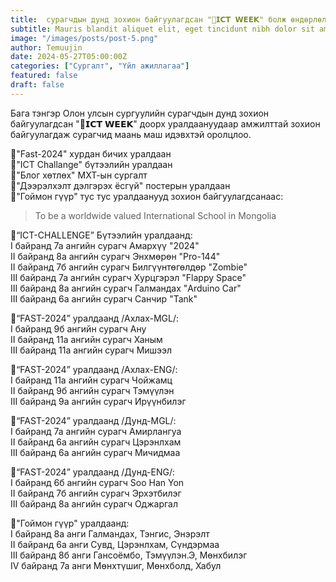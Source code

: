 ```yaml
---
title:  сурагчдын дунд зохион байгуулагдсан "🤖𝗜𝗖𝗧 𝗪𝗘𝗘𝗞" болж өндөрлөлөө
subtitle: Mauris blandit aliquet elit, eget tincidunt nibh dolor sit amet,
image: "/images/posts/post-5.png"
author: Temuujin
date: 2024-05-27T05:00:00Z
categories: ["Сургалт", "Үйл ажиллагаа"]
featured: false
draft: false
---
```


Бага тэнгэр Олон улсын сургуулийн сурагчдын дунд зохион байгуулагдсан "🤖𝗜𝗖𝗧 𝗪𝗘𝗘𝗞" доорх уралдаануудаар амжилттай зохион байгуулагдаж сурагчид маань маш идэвхтэй оролцлоо.

🔹"Fast-2024" хурдан бичих уралдаан<br />
🔹"ICT Challange" бүтээлийн уралдаан <br />
🔹"Блог хөтлөх" МХТ-ын сургалт<br />
🔹"Дээрэлхэлт дэлгэрэх ёсгүй" постерын уралдаан<br />
🔹"Гоймон гүүр" тус тус уралдаанууд зохион байгуулагдсанаас:

<Blockquote name=" Together at our best">

  To be a worldwide valued International School in Mongolia
</Blockquote>

🌱“ICT-CHALLENGE” Бүтээлийн уралдаанд:<br />
I байранд 7а ангийн сурагч Амархүү "2024"<br />
II байранд 8а ангийн сурагч Энхмөрөн "Pro-144"<br />
II байранд 7б ангийн сурагч Билгүүнтөгөлдөр "Zombie"<br />
III байранд 7а ангийн сурагч Хурцгэрэл "Flappy Space"<br />
III байранд 8а ангийн сурагч Галмандах "Arduino Car"<br />
III байранд 6а ангийн сурагч Cанчир "Tank"<br />

🌱“FAST-2024” уралдаанд /Ахлах-MGL/:<br />
I байранд 9б ангийн сурагч Ану<br />
II байранд 11a ангийн сурагч Ханым<br />
III байранд 11a ангийн сурагч Мишээл<br />

🌱“FAST-2024” уралдаанд /Ахлах-ENG/: <br />
I байранд 11a ангийн сурагч Чойжамц<br />
II байранд 9б ангийн сурагч Тэмүүлэн<br />
III байранд 9а ангийн сурагч Ирүүнбилэг<br />

🌱“FAST-2024” уралдаанд /Дунд-MGL/: <br />
I байранд 7а ангийн сурагч Амирлангуа<br />
II байранд 6а ангийн сурагч Цэрэнлхам<br />
III байранд 6а ангийн сурагч Мичидмаа<br />

🌱“FAST-2024” уралдаанд /Дунд-ENG/: <br />
I байранд 6б ангийн сурагч Soo Han Yon<br />
II байранд 7б ангийн сурагч Эрхэтбилэг<br />
III байранд 8а ангийн сурагч Оджаргал<br />

🌱"Гоймон гүүр" уралдаанд:<br />
I байранд 8а анги Галмандах, Тэнгис, Энэрэлт<br />
II байранд 6а анги Сувд, Цэрэнлхам, Сүндэрмаа<br />
III байранд 8б анги Гансоёмбо, Тэмүүлэн.Э, Мөнхбилэг<br />
IV байранд 7а анги Мөнхтүшиг, Мөнхболд, Хабул<br />
